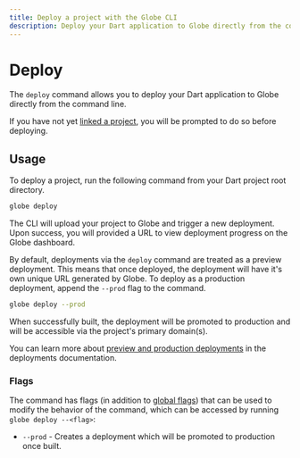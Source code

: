```yaml
---
title: Deploy a project with the Globe CLI
description: Deploy your Dart application to Globe directly from the command line.
---
```


# Deploy

The `deploy` command allows you to deploy your Dart application to Globe directly from the command line.

If you have not yet [linked a project](/cli/commands/link), you will be prompted to do so before deploying.

## Usage

To deploy a project, run the following command from your Dart project root directory.

```bash
globe deploy
```

The CLI will upload your project to Globe and trigger a new deployment. Upon success, you will provided a URL to view deployment progress on the Globe dashboard.

By default, deployments via the `deploy` command are treated as a preview deployment. This means that once deployed, the deployment will have it's own unique URL generated by Globe.
To deploy as a production deployment, append the `--prod` flag to the command.

```bash
globe deploy --prod
```

When successfully built, the deployment will be promoted to production and will be accessible via the project's primary domain(s).

You can learn more about [preview and production deployments](/deployments) in the deployments documentation.

### Flags

The command has flags (in addition to [global flags](/cli)) that can be used to modify the behavior of the command, which can be accessed by running `globe deploy --<flag>`:

- `--prod` - Creates a deployment which will be promoted to production once built.
